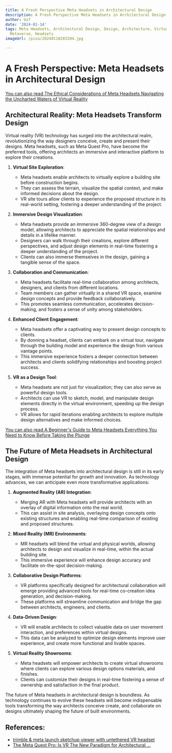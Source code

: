```yaml
---
title: A Fresh Perspective Meta Headsets in Architectural Design
description: A Fresh Perspective Meta Headsets in Architectural Design
author: Usf
date: '2024-01-14'
tags: Meta Headsets, Architectural Design, Design, Architecture, Virtual Reality,
  Metaverse, Headsets
imageUrl: /pixa/20240118203204.jpg

---
```

# A Fresh Perspective:  Meta Headsets in Architectural Design

[You can also read The  Ethical Considerations of Meta Headsets Navigating the Uncharted Waters of Virtual Reality](The%20Ethical%20Considerations%20of%20Meta%20Headsets%20Navigating%20the%20Uncharted%20Waters%20of%20Virtual%20Reality)


## Architectural Reality: Meta Headsets Transform  Design

Virtual reality (VR)  technology has surged into the architectural realm, revolutionizing the way designers conceive, create  and present their designs. Meta headsets, such as Meta Quest Pro, have become the preferred tools, offering architects an immersive and interactive  platform to explore their creations.

1. **Virtual Site Exploration**:
   - Meta headsets enable architects to  virtually explore a building site before construction begins.
   -  They can assess the terrain, visualize the spatial context, and make informed decisions about the design.
   - VR site tours allow clients to experience the proposed structure in its real-world setting, fostering a deeper understanding of the project.

2. **Immersive Design Visualization**:
   - Meta headsets provide an immersive 360-degree view of a design model, allowing architects  to appreciate the spatial relationships and details in a lifelike manner.
    - Designers can walk through their creations, explore different perspectives, and adjust design elements in real-time fostering a deeper understanding of the project.
     - Clients can also immerse themselves in the design, gaining a tangible sense of the space.

3. **Collaboration and Communication**:
   - Meta  headsets facilitate real-time collaboration  among architects,  designers, and clients from different locations.
   - Team members can gather virtually in a shared VR  space, examine design concepts and provide feedback collaboratively.
    - This  promotes seamless communication, accelerates decision-making, and fosters a sense  of  unity among stakeholders.

4. **Enhanced  Client Engagement**:
     - Meta  headsets offer a captivating way to present design concepts to clients.
   - By donning a headset, clients can embark on a virtual tour, navigate through  the building model and experience the design  from various vantage points.
   - This  immersive experience fosters a deeper connection between architects and clients solidifying relationships  and boosting project success.

5. **VR  as a Design Tool**:
   - Meta headsets are not just for visualization;  they can also serve as powerful design tools.
   - Architects can use VR to sketch,  model, and manipulate design elements directly in the virtual environment, speeding up the design process.
   - VR allows for  rapid  iterations enabling architects to explore multiple design alternatives and make  informed choices.

[You can also read A Beginner's Guide to Meta Headsets Everything You Need to Know Before Taking the Plunge](A%20Beginner%27s%20Guide%20to%20Meta%20Headsets%20Everything%20You%20Need%20to%20Know%20Before%20Taking%20the%20Plunge)


## The  Future of Meta Headsets in Architectural Design

The integration of Meta headsets into architectural design is still in its early stages, with immense potential for growth and innovation. As technology advances, we can anticipate even more transformative applications:

1. **Augmented Reality  (AR)  Integration**:
   - Merging AR with Meta headsets will provide architects  with an overlay of digital information onto the real world.
   - This can  assist in  site analysis, overlaying design concepts onto existing structures and enabling real-time comparison of existing and proposed structures.

2. **Mixed Reality (MR) Environments**:
    - MR headsets will blend the virtual and physical  worlds, allowing architects to design  and visualize in real-time,  within the actual building site.
    - This immersive experience will  enhance  design accuracy and facilitate on-the-spot  decision-making.

3. **Collaborative Design Platforms**:
    - VR platforms specifically designed  for architectural  collaboration will  emerge providing advanced tools  for real-time co-creation idea generation, and decision-making.
    - These  platforms will streamline communication and bridge the gap between architects, engineers, and clients.

4. **Data-Driven Design**:
   - VR will enable  architects to collect valuable  data on user movement  interaction, and  preferences  within virtual  designs.
   - This data can be analyzed to optimize design elements improve user experience, and create more  functional and livable spaces.

5. **Virtual Reality Showrooms**:
    - Meta headsets will empower architects to create virtual showrooms  where clients can explore various design options materials,  and finishes.
   - Clients can customize  their designs in real-time fostering a sense of ownership and satisfaction in the final product.

The future of Meta headsets in architectural design is boundless. As technology continues to evolve these headsets  will become  indispensable tools transforming the  way architects conceive create, and collaborate on designs  ultimately shaping the future of  built environments.

## References:
- [trimble & meta launch sketchup viewer with untethered VR headset](https://www.designboom.com/technology/sketchup-viewer-for-meta-quest-vr-headsets-professionals-immerse-into-3d-models-11-09-2023/)
- [The Meta Quest Pro: Is VR The New Paradigm for Architectural ...](https://architizer.com/blog/practice/tools/meta-quest-pro-vr-architectural-visualization/)
